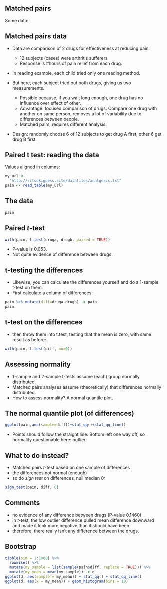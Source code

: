 
## Matched pairs

Some data: 

\centering{
  \includegraphics[height=0.7\textheight]{Screenshot_2019-04-26_13-41-29}
}


## Matched pairs data
- Data are comparison of 2 drugs for effectiveness at reducing pain.

     - 12 subjects (cases) were arthritis sufferers
     - Response is #hours of pain relief from each drug.
      
- In reading example, each child tried only one reading method.
- But here, each subject tried out both drugs, giving us two
measurements.

    - Possible because, if you wait long enough, one drug has no influence
over effect of other.
    - Advantage: focused comparison of drugs. Compare one drug with
another on same person, removes a lot of variability due to differences between people. 
    - Matched pairs, requires different analysis.
      
- Design: randomly choose 6 of 12 subjects to get drug A first, other 6
get drug B first.

## Paired t test: reading the data
Values aligned in columns:  

```r
my_url <- 
  "http://ritsokiguess.site/datafiles/analgesic.txt"
pain <- read_table(my_url)
```

## The data

```r
pain
```

## Paired *t*-test 

\small

```r
with(pain, t.test(druga, drugb, paired = TRUE))
```

\normalsize

- P-value is 0.053. 
- Not quite evidence of difference between drugs.

## t-testing the differences

- Likewise, you can calculate the differences yourself and
do a 1-sample t-test on them.
- First calculate a column of differences:

\footnotesize

```r
pain %>% mutate(diff=druga-drugb) -> pain
pain
```

\normalsize

## t-test on the differences
- then throw them into t.test, testing that the mean is zero, with
same result as before:
```r
with(pain, t.test(diff, mu=0))
```

## Assessing normality 
- 1-sample and 2-sample t-tests assume (each) group normally
distributed.
- Matched pairs analyses assume (theoretically) that differences
normally distributed.
- How to assess normality? A normal quantile plot.

## The normal quantile plot (of differences)


```r
ggplot(pain,aes(sample=diff))+stat_qq()+stat_qq_line()
```

- Points should follow the straight line. Bottom left one way off, so
normality questionable here: outlier.

## What to do instead?


- Matched pairs $t$-test based on one sample of differences
- the differences not normal (enough)
- so do *sign test* on differences, null median 0:


```r
sign_test(pain, diff, 0)
```


## Comments

- no evidence of any difference between drugs (P-value 0.1460)
- in $t$-test, the low outlier difference pulled mean difference downward and made it look more negative than it should have been
- therefore, there really isn't any difference between the drugs.



## Bootstrap

```r
tibble(sim = 1:1000) %>% 
  rowwise() %>% 
  mutate(my_sample = list(sample(pain$diff, replace = TRUE))) %>% 
  mutate(my_mean = mean(my_sample)) -> d
ggplot(d, aes(sample = my_mean)) + stat_qq() + stat_qq_line()
ggplot(d, aes(x = my_mean)) + geom_histogram(bins = 10)
```

